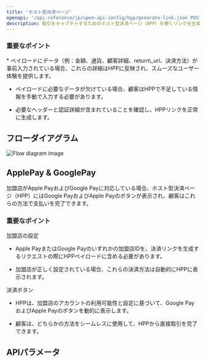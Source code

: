 ```yaml
---
title: 'ホスト型決済ページ'
openapi: '/api-reference/jp/open-api-config/hpp/generate-link.json POST /api/v1/server-to-server-interface/hpp/generate/link'
description: 取引をキャプチャするためのホスト型決済ページ（HPP）を開くリンクを生成します。
---
```


### 重要なポイント

<Info>
  * ペイロードにデータ（例：金額、通貨、顧客詳細、return\_url、決済方法）が事前入力されている場合、これらの詳細はHPPに反映され、スムーズなユーザー体験を提供します。

  * ペイロードに必要なデータが欠けている場合、顧客はHPPで不足している情報を手動で入力する必要があります。

  * 必要なヘッダーと認証詳細が含まれていることを確認し、HPPリンクを正常に生成します。
</Info>

## フローダイアグラム

![Flow diagram image](/images/timeline-diagram/flows-API-HPP-jp.svg)

## ApplePay & GooglePay

加盟店がApple PayおよびGoogle Payに対応している場合、ホスト型決済ページ（HPP）にはGoogle PayおよびApple Payのボタンが表示され、顧客はこれらの方法で支払いを完了できます。

### 重要なポイント

<Info>
  加盟店の設定

  * Apple PayまたはGoogle Payのいずれかの加盟店IDを、決済リンクを生成するリクエストの際にHPPペイロードに含める必要があります。

  * 加盟店が正しく設定されている場合、これらの決済方法は自動的にHPPに表示されます。

  決済ボタン

  * HPPは、加盟店のアカウントの利用可能性と設定に基づいて、Google PayおよびApple Payのボタンを動的に表示します。

  * 顧客は、どちらかの方法をシームレスに使用して、HPPから直接取引を完了できます。
</Info>

## APIパラメータ

